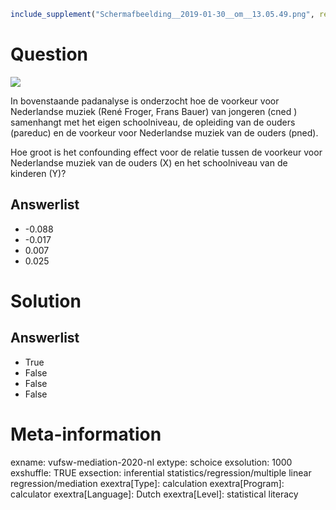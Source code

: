 ```r
include_supplement("Schermafbeelding__2019-01-30__om__13.05.49.png", recursive = TRUE)
```

Question
========
![](Schermafbeelding__2019-01-30__om__13.05.49.png)

In bovenstaande padanalyse is onderzocht hoe de voorkeur voor
Nederlandse muziek (René Froger, Frans Bauer) van jongeren (cned )
samenhangt met het eigen schoolniveau, de opleiding van de ouders
(pareduc) en de voorkeur voor Nederlandse muziek van de ouders (pned).  

Hoe groot is het confounding effect voor de relatie tussen de voorkeur
voor Nederlandse muziek van de ouders (X) en het schoolniveau van de
kinderen (Y)?

Answerlist
----------
* -0.088
* -0.017
* 0.007
* 0.025

Solution
========










Answerlist
----------
* True
* False
* False
* False

Meta-information
================
exname: vufsw-mediation-2020-nl
extype: schoice
exsolution: 1000
exshuffle: TRUE
exsection: inferential statistics/regression/multiple linear regression/mediation
exextra[Type]: calculation
exextra[Program]: calculator
exextra[Language]: Dutch
exextra[Level]: statistical literacy

